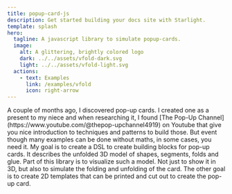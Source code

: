```yaml
---
title: popup-card-js
description: Get started building your docs site with Starlight.
template: splash
hero:
  tagline: A javascript library to simulate popup-cards.
  image:
    alt: A glittering, brightly colored logo
    dark: ../../assets/vfold-dark.svg
    light: ../../assets/vfold-light.svg
  actions:
    - text: Examples
      link: /examples/vfold
      icon: right-arrow
---
```



<CardGrid stagger>
  <Card title="Pop-up cards and maths">
    A couple of months ago, I discovered pop-up cards. I created one as a
    present to my niece and when researching it, I found [The Pop-Up
    Channel](https://www.youtube.com/@thepop-upchannel4919) on Youtube that give
    you nice introduction to techniques and patterns to build those. But event
    though many examples can be done without maths, in some cases, you need it.
  </Card>
  <Card title="Building blocks">
    My goal is to create a DSL to create building blocks for pop-up cards. It
    describes the unfolded 3D model of shapes, segments, folds and glue.
  </Card>
  <Card title="Visualize">
    Part of this library is to visualize such a model. Not just to show it in
    3D, but also to simulate the folding and unfolding of the card.
  </Card>
  <Card title="Build 2D templates">
    The other goal is to create 2D templates that can be printed and cut out to
    create the pop-up card.
  </Card>
</CardGrid>
